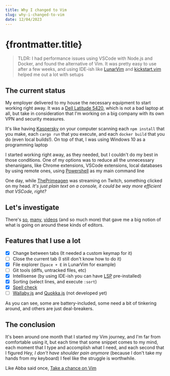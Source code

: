 ```yaml
---
title: Why I changed to Vim
slug: why-i-changed-to-vim
date: 12/04/2023
---
```



# {frontmatter.title}

> TLDR: I had performance issues using VSCode with Node.js and Docker, and found the alternative of Vim. It was pretty easy to use after a few weeks, and using IDE-ish like [LunarVim](https://www.lunarvim.org/) and [kickstart.vim](https://github.com/nvim-lua/kickstart.nvim) helped me out a lot with setups

## The current status

My employer delivered to my house the necessary equipment to start working right away. It was a [Dell Latitude 5420](https://www.dell.com/us/dfb/p/latitude-5420-laptop/pd), which is not a bad laptop at all, but take in consideration that I'm working on a big company with its own VPN and security measures.

It's like having [Kaspersky](https://www.kaspersky.es/) on your computer scanning each `npm install` that you make, each `cargo run` that you execute, and each `docker build` that you do (even local builds!). On top of that, I was using Windows 10 as a programming laptop

I started working right away, as they needed, but I couldn't do my best in those conditions. One of my options was to reduce all the unnecessary shenanigans, like Chrome extensions, VSCode extensions, local databases by using remote ones, using [Powershell](https://learn.microsoft.com/en-us/powershell/scripting/overview?view=powershell-7.3) as my main command line

One day, while [ThePrimeagen](https://www.twitch.tv/theprimeagen) was streaming on Twitch, something clicked on my head. _It's just plain text on a console, it could be way more efficient that VSCode, right?_

## Let's investigate

There's [so](https://www.youtube.com/watch?v=X6AR2RMB5tE&list=PLm323Lc7iSW_wuxqmKx_xxNtJC_hJbQ7R), [many](https://www.youtube.com/watch?v=stqUbv-5u2s&pp=ygULbmVvdmltIHRlZWo%3D), [videos](https://www.youtube.com/watch?v=8PhdfcX9tG0) (and so much more) that gave me a big notion of what is going on around these kinds of editors.

## Features that I use a lot

- [x] Change between tabs (It needed a custom keymap for it)
- [ ] Close the current tab (I still don't know how to do it)
- [x] File explorer (`Space + E` in LunarVim for example)
- [ ] Git tools (diffs, untracked files, etc)
- [x] Intellisense (by using IDE-ish you can have [LSP](https://microsoft.github.io/language-server-protocol/) pre-installed)
- [x] Sorting (select lines, and execute `:sort`)
- [x] [Spell check](https://www.linux.com/training-tutorials/using-spell-checking-vim/)
- [ ] [Wallaby.js](https://wallabyjs.com/) and [Quokka.js](https://quokkajs.com/) (not developed yet)

As you can see, some are battery-included, some need a bit of tinkering around, and others are just deal-breakers.

## The conclusion

It's been around one month that I started my Vim journey, and I'm far from comfortable using it, but each time that some snippet comes to my mind, each moment that I type and accomplish what I need, and each second that I figured _Hey, I don't have shoulder pain anymore_ (because I don't take my hands from my keyboard) I feel like the struggle is worthwhile.

Like Abba said once, [Take a chance on Vim](https://www.youtube.com/watch?v=-crgQGdpZR0)
